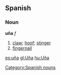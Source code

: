 == Spanish ==
=== Noun ===
'''uña''' ''f''
# [[claw]]; [[hoof]]; [[stinger]]
# [[fingernail]]

[[Category:Spanish nouns]]

[[es:uña]]
[[gl:Uña]]
[[hu:Uña]]